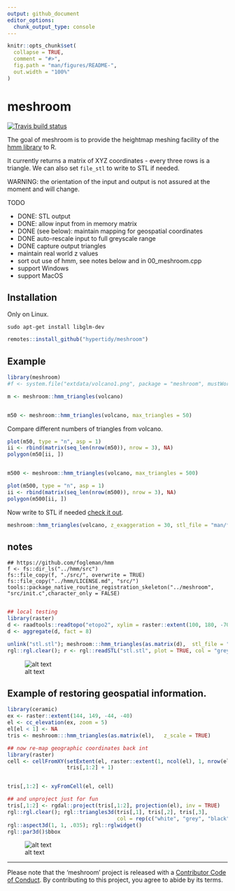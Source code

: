 ```yaml
---
output: github_document
editor_options: 
  chunk_output_type: console
---
```


<!-- README.md is generated from README.Rmd. Please edit that file -->

```r
knitr::opts_chunk$set(
  collapse = TRUE,
  comment = "#>",
  fig.path = "man/figures/README-",
  out.width = "100%"
)
```

# meshroom

<!-- badges: start -->
[![Travis build status](https://travis-ci.org/hypertidy/meshroom.svg?branch=master)](https://travis-ci.org/hypertidy/meshroom)
<!-- badges: end -->

The goal of meshroom is to provide the heightmap meshing facility of the [hmm library](https://github.com/fogleman/hmm) to R. 

It currently returns a matrix of XYZ coordinates - every three rows is a triangle. We can also set `file_stl` to write to STL if needed. 

WARNING: the orientation of the input and output is not assured at the moment and will change. 

TODO

- DONE: STL output
- DONE: allow input from in memory matrix
- DONE (see below): maintain mapping for geospatial coordinates
- DONE auto-rescale input to full greyscale range
- DONE capture output triangles
- maintain real world z values
- sort out use of hmm, see notes below and in 00_meshroom.cpp
- support Windows
- support MacOS


## Installation

Only on Linux. 

```
sudo apt-get install libglm-dev
```

```R
remotes::install_github("hypertidy/meshroom")
```

## Example


```r
library(meshroom)
#f <- system.file("extdata/volcano1.png", package = "meshroom", mustWork = TRUE)

m <- meshroom::hmm_triangles(volcano)


m50 <- meshroom::hmm_triangles(volcano, max_triangles = 50)

```

Compare different numbers of triangles from volcano. 

```r
plot(m50, type = "n", asp = 1)
ii <- rbind(matrix(seq_len(nrow(m50)), nrow = 3), NA)
polygon(m50[ii, ])


m500 <- meshroom::hmm_triangles(volcano, max_triangles = 500)

plot(m500, type = "n", asp = 1)
ii <- rbind(matrix(seq_len(nrow(m500)), nrow = 3), NA)
polygon(m500[ii, ])

```

Now write to STL if needed  [check it out](https://github.com/hypertidy/meshroom/blob/master/man/figures/volcano1.stl). 



```r
meshroom::hmm_triangles(volcano, z_exaggeration = 30, stl_file = "man/figures/volcano2.stl")
```
## notes

```
## https://github.com/fogleman/hmm
f <- fs::dir_ls("../hmm/src")
fs::file_copy(f, "./src/", overwrite = TRUE)
fs::file_copy("../hmm/LICENSE.md", "src/")
tools::package_native_routine_registration_skeleton("../meshroom", "src/init.c",character_only = FALSE)


```

```r
## local testing
library(raster)
d <- raadtools::readtopo("etopo2", xylim = raster::extent(100, 180, -70, -30))
d <- aggregate(d, fact = 8)

unlink("stl.stl"); meshroom:::hmm_triangles(as.matrix(d),  stl_file = "stl.stl", invert = T)
rgl::rgl.clear(); r <- rgl::readSTL("stl.stl", plot = TRUE, col = "grey", lit = TRUE); rgl::aspect3d(1, 1, .2); rgl::rglwidget()
```

![alt text][topo]



## Example of restoring geospatial information. 

```r
library(ceramic)
ex <- raster::extent(144, 149, -44, -40)
el <- cc_elevation(ex, zoom = 5)
el[el < 1] <- NA
tris <- meshroom:::hmm_triangles(as.matrix(el),   z_scale = TRUE)

## now re-map geographic coordinates back int
library(raster)
cell <- cellFromXY(setExtent(el, raster::extent(1, ncol(el), 1, nrow(el))), 
                   tris[,1:2] + 1)


tris[,1:2] <- xyFromCell(el, cell)

## and unproject just for fun
tris[,1:2] <- rgdal::project(tris[,1:2], projection(el), inv = TRUE)
rgl::rgl.clear(); rgl::triangles3d(tris[,1], tris[,2], tris[,3], 
                                   col = rep(c("white", "grey", "black", "darkgrey"), each = 3));
rgl::aspect3d(1, 1, .035); rgl::rglwidget()
rgl::par3d()$bbox


```

![alt text][geo_triangles]



---
 Please note that the 'meshroom' project is released with a
  [Contributor Code of Conduct](https://github.com/hypertidy/meshroom/blob/master/CODE_OF_CONDUCT.md).
  By contributing to this project, you agree to abide by its terms.
  



[topo]: man/figures/topo.png "Etopo2 / 8 as 77053 triangles in 38861 points"
[geo_triangles]: man/figures/geo_triangles.png "Tasmania triangulated in longlat"
